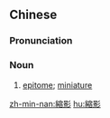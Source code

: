 ==Chinese==
{{zh-forms|s=缩影}}

===Pronunciation===
{{zh-pron
|m=suōyǐng
|c=suk1 jing2
|mn=qz,tw,xm:sok-iáⁿ/zz:siok-iáⁿ/qz,xm:sok-éng/zz:siok-éng
|cat=n
}}

===Noun===
{{zh-noun}}

# [[epitome]]; [[miniature]]

[[zh-min-nan:縮影]]
[[hu:縮影]]